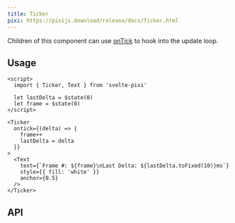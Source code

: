 ```yaml
---
title: Ticker
pixi: https://pixijs.download/release/docs/Ticker.html
---
```



Children of this component can use [onTick](/docs/utilities/on-tick) to hook into the update loop.

## Usage

```svelte live
<script>
  import { Ticker, Text } from 'svelte-pixi'

  let lastDelta = $state(0)
  let frame = $state(0)
</script>

<Ticker
  ontick={(delta) => {
    frame++
    lastDelta = delta
  }}
>
  <Text 
    text={`Frame #: ${frame}\nLast Delta: ${lastDelta.toFixed(10)}ms`} 
    style={{ fill: 'white' }} 
    anchor={0.5} 
  />
</Ticker>
```

## API

<ComponentAPI component="Ticker.svelte" />
